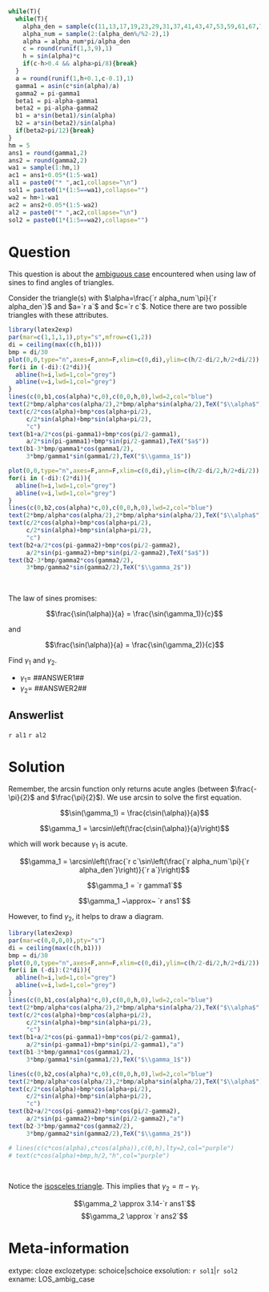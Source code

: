 ```r
while(T){
  while(T){
    alpha_den = sample(c(11,13,17,19,23,29,31,37,41,43,47,53,59,61,67,71,73,79,83,89,97),1)
    alpha_num = sample(2:(alpha_den%/%2-2),1)
    alpha = alpha_num*pi/alpha_den
    c = round(runif(1,3,9),1)
    h = sin(alpha)*c
    if(c-h>0.4 && alpha>pi/8){break}
  }
  a = round(runif(1,h+0.1,c-0.1),1)
  gamma1 = asin(c*sin(alpha)/a)
  gamma2 = pi-gamma1
  beta1 = pi-alpha-gamma1
  beta2 = pi-alpha-gamma2
  b1 = a*sin(beta1)/sin(alpha)
  b2 = a*sin(beta2)/sin(alpha)
  if(beta2>pi/12){break}
}
hm = 5
ans1 = round(gamma1,2)
ans2 = round(gamma2,2)
wa1 = sample(1:hm,1)
ac1 = ans1+0.05*(1:5-wa1)
al1 = paste0("* ",ac1,collapse="\n")
sol1 = paste0(1*(1:5==wa1),collapse="")
wa2 = hm+1-wa1
ac2 = ans2+0.05*(1:5-wa2)
al2 = paste0("* ",ac2,collapse="\n")
sol2 = paste0(1*(1:5==wa2),collapse="")
```


Question
========

This question is about the [ambiguous case](https://en.wikipedia.org/wiki/Law_of_sines#The_ambiguous_case_of_triangle_solution) encountered when using law of sines to find angles of triangles.

Consider the triangle(s) with $\alpha=\frac{`r alpha_num`\pi}{`r alpha_den`}$ and $a=`r a`$ and $c=`r c`$. Notice there are two possible triangles with these attributes.

```r
library(latex2exp)
par(mar=c(1,1,1,1),pty="s",mfrow=c(1,2))
di = ceiling(max(c(h,b1)))
bmp = di/30
plot(0,0,type="n",axes=F,ann=F,xlim=c(0,di),ylim=c(h/2-di/2,h/2+di/2))
for(i in (-di):(2*di)){
  abline(h=i,lwd=1,col="grey")
  abline(v=i,lwd=1,col="grey")
}
lines(c(0,b1,cos(alpha)*c,0),c(0,0,h,0),lwd=2,col="blue")
text(2*bmp/alpha*cos(alpha/2),2*bmp/alpha*sin(alpha/2),TeX("$\\alpha$"))
text(c/2*cos(alpha)+bmp*cos(alpha+pi/2),
     c/2*sin(alpha)+bmp*sin(alpha+pi/2),
     "c")
text(b1+a/2*cos(pi-gamma1)+bmp*cos(pi/2-gamma1),
     a/2*sin(pi-gamma1)+bmp*sin(pi/2-gamma1),TeX("$a$"))
text(b1-3*bmp/gamma1*cos(gamma1/2),
     3*bmp/gamma1*sin(gamma1/2),TeX("$\\gamma_1$"))

plot(0,0,type="n",axes=F,ann=F,xlim=c(0,di),ylim=c(h/2-di/2,h/2+di/2))
for(i in (-di):(2*di)){
  abline(h=i,lwd=1,col="grey")
  abline(v=i,lwd=1,col="grey")
}
lines(c(0,b2,cos(alpha)*c,0),c(0,0,h,0),lwd=2,col="blue")
text(2*bmp/alpha*cos(alpha/2),2*bmp/alpha*sin(alpha/2),TeX("$\\alpha$"))
text(c/2*cos(alpha)+bmp*cos(alpha+pi/2),
     c/2*sin(alpha)+bmp*sin(alpha+pi/2),
     "c")
text(b2+a/2*cos(pi-gamma2)+bmp*cos(pi/2-gamma2),
     a/2*sin(pi-gamma2)+bmp*sin(pi/2-gamma2),TeX("$a$"))
text(b2-3*bmp/gamma2*cos(gamma2/2),
     3*bmp/gamma2*sin(gamma2/2),TeX("$\\gamma_2$"))
```
\

The law of sines promises:

$$\frac{\sin(\alpha)}{a} = \frac{\sin(\gamma_1)}{c}$$

and

$$\frac{\sin(\alpha)}{a} = \frac{\sin(\gamma_2)}{c}$$

Find $\gamma_1$ and $\gamma_2$.

* $\gamma_1 =$ ##ANSWER1##
* $\gamma_2 =$ ##ANSWER2##

Answerlist
--------

`r al1`
`r al2`



Solution
========

Remember, the arcsin function only returns acute angles (between $\frac{-\pi}{2}$ and $\frac{\pi}{2}$). We use arcsin to solve the first equation.

$$\sin(\gamma_1) = \frac{c\sin(\alpha)}{a}$$

$$\gamma_1 = \arcsin\left(\frac{c\sin(\alpha)}{a}\right)$$

which will work because $\gamma_1$ is acute.

$$\gamma_1 = \arcsin\left(\frac{`r c`\sin\left(\frac{`r alpha_num`\pi}{`r alpha_den`}\right)}{`r a`}\right)$$

$$\gamma_1 = `r gamma1`$$

$$\gamma_1 ~\approx~ `r ans1`$$

However, to find $\gamma_2$, it helps to draw a diagram.

```r
library(latex2exp)
par(mar=c(0,0,0,0),pty="s")
di = ceiling(max(c(h,b1)))
bmp = di/30
plot(0,0,type="n",axes=F,ann=F,xlim=c(0,di),ylim=c(h/2-di/2,h/2+di/2))
for(i in (-di):(2*di)){
  abline(h=i,lwd=1,col="grey")
  abline(v=i,lwd=1,col="grey")
}
lines(c(0,b1,cos(alpha)*c,0),c(0,0,h,0),lwd=2,col="blue")
text(2*bmp/alpha*cos(alpha/2),2*bmp/alpha*sin(alpha/2),TeX("$\\alpha$"))
text(c/2*cos(alpha)+bmp*cos(alpha+pi/2),
     c/2*sin(alpha)+bmp*sin(alpha+pi/2),
     "c")
text(b1+a/2*cos(pi-gamma1)+bmp*cos(pi/2-gamma1),
     a/2*sin(pi-gamma1)+bmp*sin(pi/2-gamma1),"a")
text(b1-3*bmp/gamma1*cos(gamma1/2),
     3*bmp/gamma1*sin(gamma1/2),TeX("$\\gamma_1$"))

lines(c(0,b2,cos(alpha)*c,0),c(0,0,h,0),lwd=2,col="blue")
text(2*bmp/alpha*cos(alpha/2),2*bmp/alpha*sin(alpha/2),TeX("$\\alpha$"))
text(c/2*cos(alpha)+bmp*cos(alpha+pi/2),
     c/2*sin(alpha)+bmp*sin(alpha+pi/2),
     "c")
text(b2+a/2*cos(pi-gamma2)+bmp*cos(pi/2-gamma2),
     a/2*sin(pi-gamma2)+bmp*sin(pi/2-gamma2),"a")
text(b2-3*bmp/gamma2*cos(gamma2/2),
     3*bmp/gamma2*sin(gamma2/2),TeX("$\\gamma_2$"))

# lines(c(c*cos(alpha),c*cos(alpha)),c(0,h),lty=2,col="purple")
# text(c*cos(alpha)+bmp,h/2,"h",col="purple")
```
\

Notice the [isosceles triangle](https://en.wikipedia.org/wiki/Isosceles_triangle). This implies that $\gamma_2 = \pi-\gamma_1$.

$$\gamma_2 \approx 3.14-`r ans1`$$
$$\gamma_2 \approx `r ans2`$$



Meta-information
============
extype: cloze
exclozetype: schoice|schoice
exsolution: `r sol1`|`r sol2`
exname: LOS_ambig_case